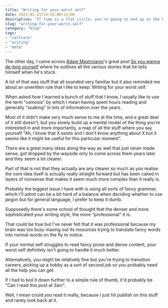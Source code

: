 ```yaml
---
title: "Writing for your worst self"
date: 2023-01-21T14:53:00+13:00
description: "If time is a flat circle, you're going to end up in the hole again sooner or later"
slug: "writing-for-your-worst-self"
category: "blog"
tags:
- "selfcare"
- "writing"
- "meta"
---
```


The other day, I came across [Adam Mastroianni](https://www.adammastroianni.com/)'s great post [So you wanna de-bog yourself](https://www.experimental-history.com/p/so-you-wanna-de-bog-yourself) where he outlines all the various stories that he tells himself when he's stuck.

A lot of that was stuff that all sounded very familiar but it also reminded me about an unwritten rule that I like to keep: Writing for your worst self.

When asked how I learned a bunch of stuff that I know, I usually like to use the term "osmosis" by which I mean having spent hours reading and generally "soaking" in lots of information over the years.

Most of it didn't make very much sense to me at the time, and a great deal of it still doesn't, but you slowly build up a mental model of the thing you're interested in and more importantly, a map of all the stuff where you say yourself "Ah, I know that X exists and I don't know anything about X but it seems like it might be useful for this particular moment".

There are a great many ideas along the way as well that just never made sense, got dropped by the wayside only to come across them years later and they seem a lot clearer.

Part of that is not that they actually are any clearer so much as you realise the core idea itself is actually really straight forward but has been caked in layers of nonsense that makes it seem much more complex than it really is.

Probably the biggest issue I have with is using all sorts of fancy grammar, which I'll admit can be a bit hard of a balance when deciding whether to use jargon but for general language, I prefer to keep it dumb.

Supposedly there's some school of thought that the denser and more sophisticated your writing style, the more "professional" it is.

That could be true but I've never felt that it was professional because my brain was too busy maxing out its resources trying to translate fancy words into normal words on the fly to notice.

If your normal self struggles to read fancy prose and dense content, your worst self definitely isn't going to handle it much better.

Alternatively, you might be relatively fine but you're trying to transition careers, picking up a hobby as a sort of second job so you probably need all the help you can get.

If I had to boil it down further to a simple rule of thumb, it'd probably be "Can I read this post at 3am".

Well, I mean could *you* read it really, because I just hit publish on this stuff and rarely look back at it.